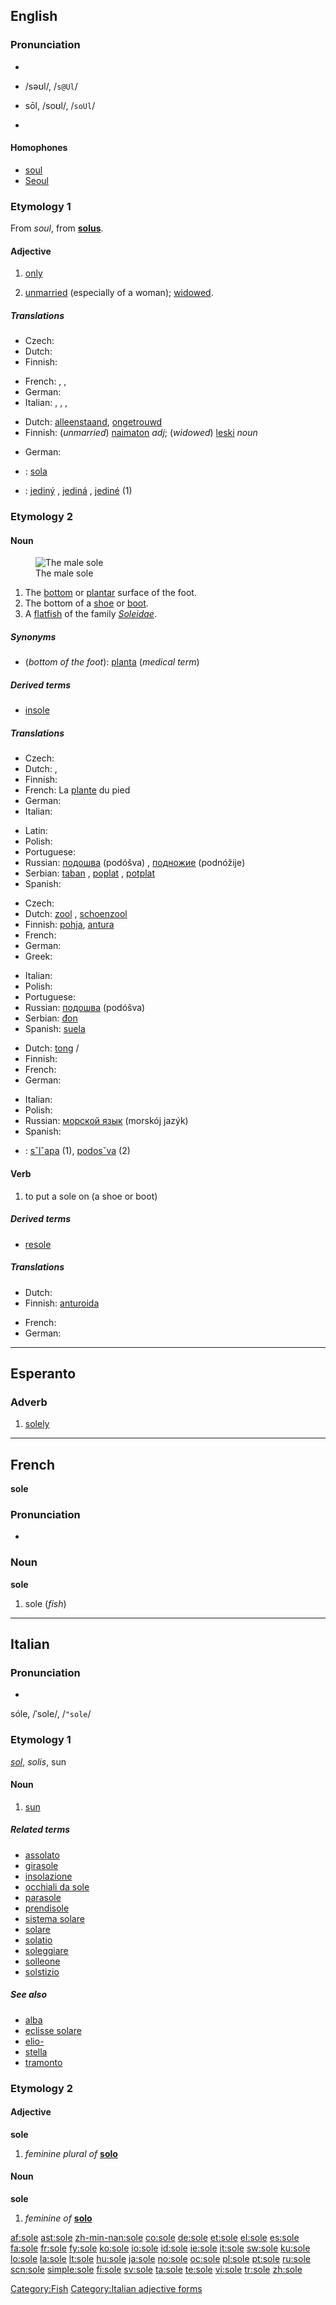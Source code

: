 {{also|Sole|søle}}
{{wikipedia|dab=sole}}
==English==

===Pronunciation===
* {{audio|En-us-sole.ogg|audio (US)}}
* {{a|RP}} /səʊl/, /<tt>s@Ul</tt>/
* {{a|US}} sōl, /soʊl/, /<tt>soUl</tt>/
* {{rhymes|əʊl}}

====Homophones====
* [[soul]]
* [[Seoul]]

===Etymology 1===
From {{OF.}} ''soul'', from {{L.}} '''[[solus]]'''.

====Adjective====
{{en-adj|-}}

# [[only]]
# {{law}} [[unmarried]] (especially of a woman); [[widowed]].

=====Translations=====
{{trans-top|Only}}
* Czech: {{t+|cs|jediný|m}}
* Dutch: {{t+|nl|enig}}
* Finnish: {{t+|fi|ainoa}}
{{trans-mid}}
* French: {{t+|fr|unique|m|f}}, {{t+|fr|seul|m}}, {{t+|fr|seule|f}}
* German: {{t+|de|einzig}}
* Italian: {{t+|it|unico|m}}, {{t+|it|unica|f}}, {{t+|it|solo|m}}, {{t+|it|sola|f}}
{{trans-bottom}}

{{trans-top|Unmarried; widowed}}
* Dutch: [[alleenstaand]], [[ongetrouwd]]
* Finnish: (''unmarried'') [[naimaton]] ''adj''; (''widowed'') [[leski]] ''noun''
{{trans-mid}}
* German: {{t-|de|alleinstehend}}
{{trans-bottom}}

{{checktrans-top}}
* {{ttbc|Esperanto}}: [[sola]]
* {{ttbc|Slovak}}: [[jediný]] {{m}}, [[jediná]] {{f}}, [[jediné]] {{n}} (1)
{{trans-bottom}}

===Etymology 2===

====Noun====
{{en-noun}}
[[Image:Right sole.JPG|thumb|The male sole]]

# The [[bottom]] or [[plantar]] surface of the foot.
# The bottom of a [[shoe]] or [[boot]].
# A [[flatfish]] of the family ''[[Soleidae]]''.

=====Synonyms=====
* (''bottom of the foot''): [[planta]] (''medical term'')

=====Derived terms=====
* [[insole]]

=====Translations=====
{{trans-top|bottom of the foot}}
* Czech: {{t-|cs|chodidlo|n}}
* Dutch: {{t+|nl|zool}}, {{t+|nl|voetzool}}
* Finnish: {{t-|fi|jalkapohja}}
* French: La [[plante]] du pied {{f}}
* German: {{t-|de|Fußsohle|f}}
* Italian: {{t+|it|pianta|f}}
{{trans-mid}}
* Latin: {{t+|la|planta}}
* Polish: {{t+|pl|podeszwa|f}}
* Portuguese: {{t+|pt|sola|f}}
* Russian: [[подошва]] (podóšva) {{f}}, [[подножие]] (podnóžije) {{n}}
* Serbian: [[taban]] {{m}}, [[poplat]] {{m}}, [[potplat]] {{m}}
* Spanish: {{t+|es|planta|f}}
{{trans-bottom}}

{{trans-top|bottom of a shoe or boot}}
* Czech: {{t-|cs|podrážka|f}}
* Dutch: [[zool]] {{m}}, [[schoenzool]]
* Finnish: [[pohja]], [[antura]]
* French: {{t+|fr|semelle|f}}
* German: {{t-|de|Sohle|f}}
* Greek: {{t+|el|σόλα|f|sc=Grek}}
{{trans-mid}}
* Italian: {{t+|it|suola|f}}
* Polish: {{t+|pl|podeszwa|f}}
* Portuguese: {{t+|pt|sola|f}}
* Russian: [[подошва]] (podóšva) {{f}}
* Serbian: [[đon]] {{m}}
* Spanish: [[suela]] {{f}}
{{trans-bottom}}

{{trans-top|fish}}
* Dutch: [[tong]] {{f}}/{{m}}
* Finnish: {{t-|fi|meriantura}}
* French: {{t+|fr|sole|f}}
* German: {{t+|de|Seezunge|f}}
{{trans-mid}}
* Italian: {{t+|it|sogliola|f}}
* Polish: {{t-|pl|sola|f}}
* Russian: [[морской язык]] (morskój jazýk)
* Spanish: {{t-|es|lenguado|m}}
{{trans-bottom}}

{{checktrans-top}}
* {{ttbc|Slovak}}: [[sˇlˇapa]] {{f}} (1), [[podosˇva]] {{f}} (2)
{{trans-bottom}}

====Verb====
{{en-verb|sol|ing}}

# {{transitive}} to put a sole on (a shoe or boot)

=====Derived terms=====
* [[resole]]

=====Translations=====
{{trans-top|put a sole on (a shoe or boot)}}
* Dutch: {{t+|nl|zolen}}
* Finnish: [[anturoida]]
{{trans-mid}}
* French: {{t+|fr|chausser}}
* German: {{t-|de|besohlen}}
{{trans-bottom}}

[[Category:Fish]]

----

==Esperanto==

===Adverb===
{{eo-adv}}

# [[solely]]

----

==French==
'''sole''' {{f}}

===Pronunciation===
* {{audio|Fr-sole.ogg|audio}}

===Noun===
'''sole'''

# sole (''fish'')

----

==Italian==

===Pronunciation===
* {{IPA|[ˈsole]|lang=it}}
sóle, /ˈsole/, /<tt>"sole</tt>/

===Etymology 1===
{{L.}} ''[[sol#Latin|sol]]'', ''solis'', sun

====Noun====
{{it-noun|sol|m|e|i}}

# [[sun]]

=====Related terms=====
* [[assolato]]
* [[girasole]]
* [[insolazione]]
* [[occhiali da sole]]
* [[parasole]]
* [[prendisole]]
* [[sistema solare]]
* [[solare]]
* [[solatio]]
* [[soleggiare]]
* [[solleone]]
* [[solstizio]]

=====See also=====
* [[alba]]
* [[eclisse solare]]
* [[elio-]]
* [[stella]]
* [[tramonto]]

===Etymology 2===

====Adjective====
'''sole''' {{f}}

# ''feminine plural of'' '''[[solo#Italian|solo]]'''

====Noun====
'''sole''' {{f}}

# {{plural of|sola|lang=Italian}} ''feminine of'' '''[[solo#Noun|solo]]'''

[[Category:Italian adjective forms]]

[[af:sole]]
[[ast:sole]]
[[zh-min-nan:sole]]
[[co:sole]]
[[de:sole]]
[[et:sole]]
[[el:sole]]
[[es:sole]]
[[fa:sole]]
[[fr:sole]]
[[fy:sole]]
[[ko:sole]]
[[io:sole]]
[[id:sole]]
[[ie:sole]]
[[it:sole]]
[[sw:sole]]
[[ku:sole]]
[[lo:sole]]
[[la:sole]]
[[lt:sole]]
[[hu:sole]]
[[ja:sole]]
[[no:sole]]
[[oc:sole]]
[[pl:sole]]
[[pt:sole]]
[[ru:sole]]
[[scn:sole]]
[[simple:sole]]
[[fi:sole]]
[[sv:sole]]
[[ta:sole]]
[[te:sole]]
[[vi:sole]]
[[tr:sole]]
[[zh:sole]]